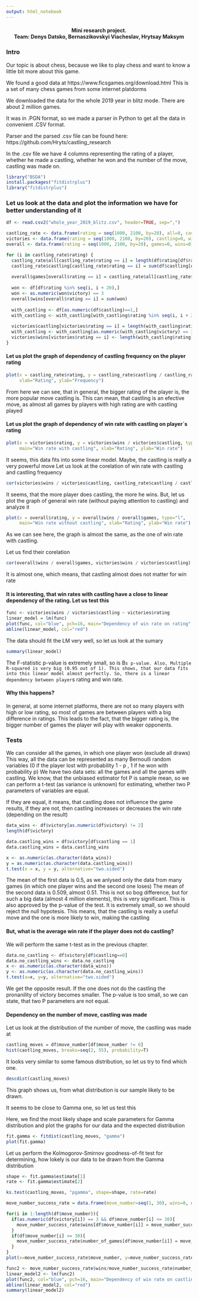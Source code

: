 ```yaml
---
output: html_notebook
---
```


<center><h4>Mini research project. <br>
Team: Denys Datsko, Bernaszikovskyi Viacheslav, Hrytsay Maksym</h4></center>

### Intro
Our topic is about chess, because we like to play chess and want to know a little bit more about this game.

We found a good data at https://www.ficsgames.org/download.html
This is a set of many chess games from some internet platdorms

We downloaded the data for the whole 2019 year in blitz mode. There are about 2 million games.

It was in .PGN format, so we made a parser in Python to get all the data in convenient .CSV format.

Parser and the parsed .csv file can be found here: https://github.com/Hryts/castling_research

In the .csv file we have 4 columns representing the rating of a player, whether he made a castling, whether he won and the number of the move, castling was made on.



```r
library("BSDA")
install.packages("fitdistrplus")
library("fitdistrplus")
```


### Let us look at the data and plot the information we have for better understanding of it

```r
df <- read.csv2("whole_year_2019_blitz.csv", header=TRUE, sep=",")

castling_rate <- data.frame(rating = seq(1000, 2100, by=20), all=0, castling=0)
victories <- data.frame(rating = seq(1000, 2100, by=20), castling=0, wins=0)
overall <- data.frame(rating = seq(1000, 2100, by=20), games=0, wins=0)
```


```r
for (i in castling_rate$rating) {
  castling_rate$all[castling_rate$rating == i] = length(df$rating[df$rating %in% seq(i, i + 20)])
  castling_rate$castling[castling_rate$rating == i] = sum(df$castling[df$rating %in% seq(i, i + 20)])
  
  overall$games[overall$rating == i] = castling_rate$all[castling_rate$rating == i]
  
  won <- df[df$rating %in% seq(i, i + 20),]
  won <- as.numeric(won$victory) == 3
  overall$wins[overall$rating == i] = sum(won)
  
  with_castling <- df[as.numeric(df$castling)==1,]
  with_castling <- with_castling[with_castling$rating %in% seq(i, i + 20),]
  
  victories$castling[victories$rating == i] = length(with_castling$rating)
  with_castling <- with_castling[as.numeric(with_castling$victory) == 3,]
  victories$wins[victories$rating == i] <- length(with_castling$rating)
}
```


#### Let us plot the graph of dependency of castling frequency on the player rating


```r
plot(x = castling_rate$rating, y = castling_rate$castling / castling_rate$all, type="l", main="Castling frequency", 
     xlab="Rating", ylab="Frequency")
```

From here we can see, that in general, the bigger rating of the player is, the more popular move castling is.
This can mean, that castling is an efective move, as almost all games by players with high rating are with castling played


#### Let us plot the graph of dependency of win rate with castling on player`s rating

```r
plot(x = victories$rating, y = victories$wins / victories$castling, type="l", 
     main="Win rate with castling", xlab="Rating", ylab="Win rate")
```

It seems, this data fits into some linear model. Maybe, the castling is really a very powerful move
Let us look at the corelation of win rate with castling and castling frequency


```r
cor(victories$wins / victories$castling, castling_rate$castling / castling_rate$all)
```
It seems, that the more player does castling, the more he wins. 
But, let us plot the graph of general win rate (without paying attention to castling) and analyze it


```r
plot(x = overall$rating, y = overall$wins / overall$games, type="l", 
     main="Win rate without castling", xlab="Rating", ylab="Win rate")
```

As we can see here, the graph is almost the same, as the one of win rate with castling.

Let us find their corelation

```r
cor(overall$wins / overall$games, victories$wins / victories$castling)
```

It is almost one, which means, that castling almost does not matter for win rate

#### It is interesting, that win rates with castling have a close to linear dependency of the rating. Let us test this

```r
func <- victories$wins / victories$castling ~ victories$rating
linear_model = lm(func)
plot(func, col="blue", pch=16, main="Dependency of win rate on rating", xlab="Rating", ylab="Win rate")
abline(linear_model, col="red")
```

The data should fit the LM very well, so let us look at the sumary

```r

summary(linear_model)
```
The F-statistic p-value is extremely small, so is B`s p-value. Also, Multiple R-squared is very big (0.95 out of 1).
This shows, that our data fits into this linear model almost perfectly. So, there is a linear dependency between player`s rating and win rate.

#### Why this happens?
In general, at some internet platforms, there are not so many players with high or low rating, so most of games
are between players with a big difference in ratings. This leads to the fact, that the bigger rating is, the bigger number
of games the player will play with weaker opponents.



### Tests

We can consider all the games, in which one player won (exclude all draws)
This way, all the data can be represented as many Bernoulli random variables (0 if the player lost with probability 1 - p , 1 if he won with probability p)
We have two data sets: all the games and all the games with castling. We know, that the unbiased estimator fot P is sample mean, so we can perform a t-test (as variance is unknown) for estimating, whether two P parameters of variables are equal.

If they are equal, it means, that castling does not influence the game results, if they are not, then castling increases or decreases the win rate (depending on the result)

```r
data_wins <- df$victory[as.numeric(df$victory) != 2]
length(df$victory)

data.castling_wins = df$victory[df$castling == 1]
data.castling_wins = data.castling_wins

x <- as.numeric(as.character(data_wins))
y = as.numeric(as.character(data.castling_wins))
t.test(x = x, y = y, alternative="two.sided")
```
The mean of the first data is 0.5, as we anlysed only the data from many games (in which one player wins and the second one loses)
The mean of the second data is 0.509, almost 0.51. This is not so bog difference, but for such a big data (almost 4 million elements), this is very significant. This is also approved by the p-value of the test. It is extremely small, so we should reject the null hypotesis. This means, that the castling is really a useful move and the one is more likely to win, making the castling


#### But, what is the average win rate if the player does not do castling?

We will perform the same t-test as in the previous chapter.

```r
data.no_castling <- df$victory[df$castling==0]
data.no_castling_wins <- data.no_castling 
x <- as.numeric(as.character(data_wins))
y <- as.numeric(as.character(data.no_castling_wins))
t.test(x=x, y=y, alternative="two.sided")
```
We get the opposite result. If the one does not do the castling the pronanility of victory becomes smaller.
The p-value is too small, so we can state, that two P parameters are not equal.


#### Dependency on the number of move, castling was made

Let us look at the distribution of the number of move, the castling was made at


```r
castling_moves = df$move_number[df$move_number != 0]
hist(castling_moves, breaks=seq(2, 55), probability=T)
```


It looks very similar to some famous distribution, so let us try to find which one.

```r
descdist(castling_moves)
```
This graph shows us, from what distribution is our sample likely to be drawn.

It seems to be close to Gamma one, so let us test this

Here, we find the most likely shape and scale parameters for Gamma distribution and plot the graphs for our data and the expected distribution

```r
fit.gamma <- fitdist(castling_moves, "gamma")
plot(fit.gamma)
```

Let us perform the Kolmogorov-Smirnov goodness-of-fit test for determining, how lokely is our data to be drawn from the Gamma distribution

```r
shape <- fit.gamma$estimate[1]
rate <- fit.gamma$estimate[2]

ks.test(castling_moves, "pgamma", shape=shape, rate=rate)
```

```r
move_number_success_rate = data.frame(move_number=seq(1, 30), wins=0, number_of_games=0)

for(i in 1:length(df$move_number)){
  if(as.numeric(df$victory[i]) == 3 && df$move_number[i] <= 30){
    move_number_success_rate$wins[df$move_number[i]] = move_number_success_rate$wins[df$move_number[i]] + 1
  }
  if(df$move_number[i] <= 30){
    move_number_success_rate$number_of_games[df$move_number[i]] = move_number_success_rate$number_of_games[df$move_number[i]] + 1
  }
}
plot(x=move_number_success_rate$move_number, y=move_number_success_rate$wins/move_number_success_rate$number_of_games)

func2 <- move_number_success_rate$wins/move_number_success_rate$number_of_games ~ move_number_success_rate$move_number
linear_model2 <- lm(func2)
plot(func2, col="blue", pch=16, main="Dependency of win rate on castling move number", xlab="Castling move number", ylab="Win rate")
abline(linear_model2, col="red")
summary(linear_model2)
```